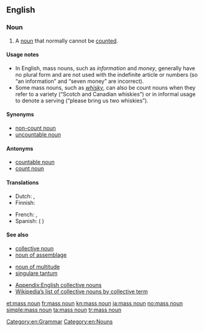 ==English==
{{wikipedia}}

===Noun===
{{en-noun|sg=[[mass]] [[noun]]}}

# A [[noun]] that normally cannot be [[count]]ed.

====Usage notes====
* In English, mass nouns, such as ''information'' and ''money'', generally have no plural form and are not used with the indefinite article or numbers (so “an information” and “seven money” are incorrect).
* Some mass nouns, such as ''[[whisky]]'', can also be count nouns when they refer to a variety (“Scotch and Canadian whiskies”) or in informal usage to denote a serving (“please bring us two whiskies”).

====Synonyms====
* [[non-count noun]]
* [[uncountable noun]]

====Antonyms====
* [[countable noun]]
* [[count noun]]

====Translations====
{{trans-top|noun describing something that cannot be counted}}
* Dutch: {{t-|nl|niet-telbaar zelfstandig naamwoord|n}}, {{t-|nl|niet-telbaar substantief|n}}
* Finnish: {{t+|fi|ainesana}}
{{trans-mid}}
* French: {{t+|fr|nom massif|m}}, {{t+|fr|nom indénombrable|m}}
* Spanish: {{t-|es|nombre incontable|m}} ({{t+|es|de}} {{t+|es|sustancia}})
{{trans-bottom}}

====See also====
{{rel-top3|See also}}
* [[collective noun]]
* [[noun of assemblage]]
{{rel-mid3}}
* [[noun of multitude]]
* [[singulare tantum]]
{{rel-mid3}}
* [[Appendix:English collective nouns]]
* [[w:List of collective nouns by collective term|Wikipedia’s list of collective nouns by collective term]]
{{rel-bottom}}

[[Category:en:Grammar]]
[[Category:en:Nouns]]

[[et:mass noun]]
[[fr:mass noun]]
[[kn:mass noun]]
[[ja:mass noun]]
[[no:mass noun]]
[[simple:mass noun]]
[[ta:mass noun]]
[[tr:mass noun]]